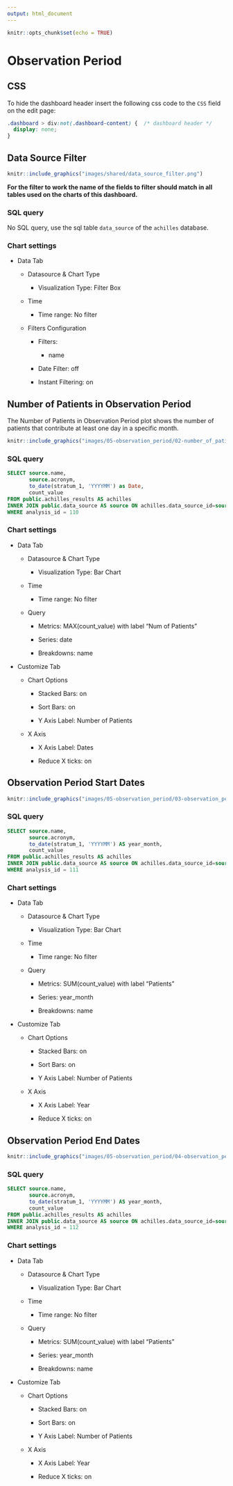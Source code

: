 ```yaml
---
output: html_document
---
```


```r
knitr::opts_chunk$set(echo = TRUE)
```

# Observation Period

<!-- Discuss the goal of this dashboard... TO DO -->

## CSS

To hide the dashboard header insert the following css code to the `CSS` field on the edit page:

```css
.dashboard > div:not(.dashboard-content) {  /* dashboard header */
  display: none;
}
```

## Data Source Filter

```r
knitr::include_graphics("images/shared/data_source_filter.png")
```

**For the filter to work the name of the fields to filter should match in all tables used on the charts of this dashboard.**

### SQL query

No SQL query, use the sql table `data_source` of the `achilles` database.

### Chart settings

- Data Tab

  - Datasource & Chart Type

    - Visualization Type: Filter Box

  - Time

    - Time range: No filter

  - Filters Configuration

    - Filters:

      - name

    - Date Filter: off

    - Instant Filtering: on


## Number of Patients in Observation Period {#numInObservationPeriod}

The Number of Patients in Observation Period plot shows the number of patients that contribute at least one day in a specific month.

```r
knitr::include_graphics("images/05-observation_period/02-number_of_patients_in_observation_period.png")
```

### SQL query

```sql
SELECT source.name,
       source.acronym,
       to_date(stratum_1, 'YYYYMM') as Date,
       count_value
FROM public.achilles_results AS achilles
INNER JOIN public.data_source AS source ON achilles.data_source_id=source.id
WHERE analysis_id = 110
```

### Chart settings

- Data Tab

  - Datasource & Chart Type

    - Visualization Type: Bar Chart

  - Time

    - Time range: No filter

  - Query

    - Metrics: MAX(count_value) with label "Num of Patients"

    - Series: date

    - Breakdowns: name

- Customize Tab

  - Chart Options

    - Stacked Bars: on

    - Sort Bars: on

    - Y Axis Label: Number of Patients

  - X Axis

    - X Axis Label: Dates

    - Reduce X ticks: on


## Observation Period Start Dates

```r
knitr::include_graphics("images/05-observation_period/03-observation_period_start_dates.png")
```

### SQL query

```sql
SELECT source.name,
       source.acronym,
       to_date(stratum_1, 'YYYYMM') AS year_month,
       count_value
FROM public.achilles_results AS achilles
INNER JOIN public.data_source AS source ON achilles.data_source_id=source.id
WHERE analysis_id = 111
```

### Chart settings

- Data Tab

  - Datasource & Chart Type

    - Visualization Type: Bar Chart

  - Time

    - Time range: No filter

  - Query

    - Metrics: SUM(count_value) with label "Patients"

    - Series: year_month

    - Breakdowns: name

- Customize Tab

  - Chart Options

    - Stacked Bars: on

    - Sort Bars: on

    - Y Axis Label: Number of Patients

  - X Axis

    - X Axis Label: Year

    - Reduce X ticks: on


## Observation Period End Dates

```r
knitr::include_graphics("images/05-observation_period/04-observation_period_end_dates.png")
```

### SQL query

```sql
SELECT source.name,
       source.acronym,
       to_date(stratum_1, 'YYYYMM') AS year_month,
       count_value
FROM public.achilles_results AS achilles
INNER JOIN public.data_source AS source ON achilles.data_source_id=source.id
WHERE analysis_id = 112
```

### Chart settings

- Data Tab

  - Datasource & Chart Type

    - Visualization Type: Bar Chart

  - Time

    - Time range: No filter

  - Query

    - Metrics: SUM(count_value) with label "Patients"

    - Series: year_month

    - Breakdowns: name

- Customize Tab

  - Chart Options

    - Stacked Bars: on

    - Sort Bars: on

    - Y Axis Label: Number of Patients

  - X Axis

    - X Axis Label: Year

    - Reduce X ticks: on
